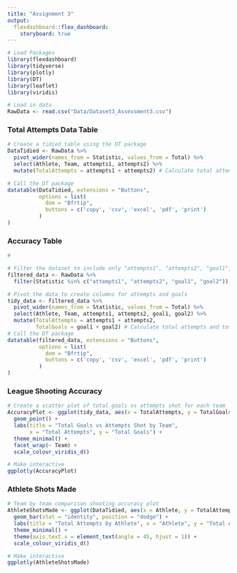 ```yaml
---
title: "Assignment 3"
output: 
  flexdashboard::flex_dashboard:
    storyboard: true
---
```


```r
# Load Packages
library(flexdashboard)
library(tidyverse)
library(plotly)
library(DT)
library(leaflet)
library(viridis)

# Load in data
RawData <- read.csv("Data/Dataset3_Assessment3.csv")
```

### Total Attempts Data Table

```r
# Create a tidied table using the DT package
DataTidied <- RawData %>% 
  pivot_wider(names_from = Statistic, values_from = Total) %>% 
  select(Athlete, Team, attempts1, attempts2) %>% 
  mutate(TotalAttempts = attempts1 + attempts2) # Calculate total attempts

# Call the DT package
datatable(DataTidied, extensions = "Buttons",
          options = list(
            dom = "Bfrtip",
            buttons = c('copy', 'csv', 'excel', 'pdf', 'print')
          )
)
```

### Accuracy Table

``` r
# 

# Filter the dataset to include only "attempts1", "attempts2", "goal1", and "goal2" rows
filtered_data <- RawData %>%
  filter(Statistic %in% c("attempts1", "attempts2", "goal1", "goal2"))

# Pivot the data to create columns for attempts and goals
tidy_data <- filtered_data %>%
  pivot_wider(names_from = Statistic, values_from = Total) %>%
  select(Athlete, Team, attempts1, attempts2, goal1, goal2) %>%
  mutate(TotalAttempts = attempts1 + attempts2,
         TotalGoals = goal1 + goal2) # Calculate total attempts and total goals
# Call the DT package
datatable(filtered_data, extensions = "Buttons",
          options = list(
            dom = "Bfrtip",
            buttons = c('copy', 'csv', 'excel', 'pdf', 'print')
          )
)
```

### League Shooting Accuracy

```r
# Create a scatter plot of total goals vs attempts shot for each team
AccuracyPlot <- ggplot(tidy_data, aes(x = TotalAttempts, y = TotalGoals, color = Team)) +
  geom_point() +
  labs(title = "Total Goals vs Attempts Shot by Team",
       x = "Total Attempts", y = "Total Goals") +
  theme_minimal() +
  facet_wrap(~ Team) +
  scale_colour_viridis_d()

# Make interactive
ggplotly(AccuracyPlot)
```

### Athlete Shots Made

```r
# Team by team comparison shooting accuracy plot
AthleteShotsMade <- ggplot(DataTidied, aes(x = Athlete, y = TotalAttempts, fill = Team)) +
  geom_bar(stat = "identity", position = "dodge") +
  labs(title = "Total Attempts by Athlete", x = "Athlete", y = "Total Attempts") +
  theme_minimal() +
  theme(axis.text.x = element_text(angle = 45, hjust = 1)) +
  scale_colour_viridis_d()

# Make interactive
ggplotly(AthleteShotsMade)
```
